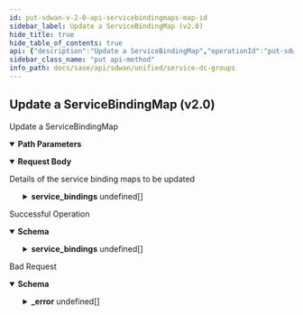 ```yaml
---
id: put-sdwan-v-2-0-api-servicebindingmaps-map-id
sidebar_label: Update a ServiceBindingMap (v2.0)
hide_title: true
hide_table_of_contents: true
api: {"description":"Update a ServiceBindingMap","operationId":"put-sdwan-v2.0-api-servicebindingmaps-map_id","parameters":[{"description":"ServiceBindingMap Id","in":"path","name":"map_id","required":true,"schema":{"description":"Map Id","type":"string"}}],"requestBody":{"content":{"application/json":{"schema":{"properties":{"description":{"description":"Description: Size(max = 256, error = DESCRIPTION_SIZE_EXCEEDED: Description size exceeded., min = 0) Valid ","type":"string"},"id":{"description":"Id","type":"string"},"name":{"description":"Name: Required(error = SERVICEBINDINGMAP_NAME_REQD: Service binding map name required.) Size(max = 128, error = SERVICEBINDING_NAME_EXCEEDS_LIMIT: Service binding name exceeds limit., min = 0) Valid ","type":"string"},"service_bindings":{"description":"Service Bindings: NotNull(error = SERVICEBINDINGMAP_CONFIG_SERVICE_BINDINGS_NULL: Service bindings cannot be null.) Valid ","items":{"properties":{"service_endpoint_ids":{"description":"Service Endpoint Ids","items":{"description":"Service Endpoint Ids","type":"string"},"type":"array"},"service_label_id":{"description":"Service Label Id","type":"string"}}},"type":"array"},"tags":{"description":"Tags: ListString(allowDuplicate = false, allowEmpty = true, allowNull = true, length = 128, listMaxSize = 10, error = INVALID_TAG: Maximum 10 Unique tags of length 1024 each are allowed, noTrim = false, regex = [^,\\\\s]+, required = false) ","items":{"description":"Tags","type":"string"},"type":"array"}},"required":["service_bindings","name"]}}},"description":"Details of the service binding maps to be updated"},"responses":{"200":{"content":{"application/json":{"schema":{"properties":{"description":{"description":"Description: Size(max = 256, error = DESCRIPTION_SIZE_EXCEEDED: Description size exceeded., min = 0) Valid ","type":"string"},"id":{"description":"Id","type":"string"},"name":{"description":"Name: Required(error = SERVICEBINDINGMAP_NAME_REQD: Service binding map name required.) Size(max = 128, error = SERVICEBINDING_NAME_EXCEEDS_LIMIT: Service binding name exceeds limit., min = 0) Valid ","type":"string"},"service_bindings":{"description":"Service Bindings: NotNull(error = SERVICEBINDINGMAP_CONFIG_SERVICE_BINDINGS_NULL: Service bindings cannot be null.) Valid ","items":{"properties":{"service_endpoint_ids":{"description":"Service Endpoint Ids","items":{"description":"Service Endpoint Ids","type":"string"},"type":"array"},"service_label_id":{"description":"Service Label Id","type":"string"}}},"type":"array"},"tags":{"description":"Tags: ListString(allowDuplicate = false, allowEmpty = true, allowNull = true, length = 128, listMaxSize = 10, error = INVALID_TAG: Maximum 10 Unique tags of length 1024 each are allowed, noTrim = false, regex = [^,\\\\s]+, required = false) ","items":{"description":"Tags","type":"string"},"type":"array"}},"required":["service_bindings","name"]}}},"description":"Successful Operation"},"400":{"content":{"application/json":{"example":{"value":{"_error":[{"code":"INVALID_JSON"},{"code":"SERVICEBINDINGMAP_NAME_REQD"},{"code":"DESCRIPTION_SIZE_EXCEEDED"},{"code":"SERVICEBINDING_NAME_EXCEEDS_LIMIT"},{"code":"INVALID_JSON_EXTRA_ATTRIBUTE"},{"code":"SERVICEBINDINGMAP_CONFIG_INVALID_SERVICELABEL"},{"code":"SERVICEBINDINGMAP_CONFIG_INVALID_SERVICEENDPOINT"},{"code":"SERVICEBINDINGMAP_CONFIG_SASELABEL_TOO_MANY_SERVICEENDPOINTS"}]}},"schema":{"properties":{"_error":{"items":{"properties":{"code":{"type":"string"},"message":{"type":"string"}}},"type":"array"}}}}},"description":"Bad Request"}},"tags":["Service & DC Groups"],"method":"put","path":"/sdwan/v2.0/api/servicebindingmaps/{map_id}","jsonRequestBodyExample":{"description":"string","id":"string","name":"string","service_bindings":[{"service_endpoint_ids":["string"],"service_label_id":"string"}],"tags":["string"]},"info":{"contact":{},"description":"List of APIs used to manage the DC groups, service endpoints and service mappings. It is used to classify sites (Data Centers) into DC groups and external service groups.","title":"Service & DC Groups","version":"Latest"},"postman":{"name":"Update a ServiceBindingMap (v2.0)","description":{"content":"Update a ServiceBindingMap","type":"text/plain"},"url":{"path":["sdwan","v2.0","api","servicebindingmaps",":map_id"],"host":["{{baseUrl}}"],"query":[],"variable":[{"disabled":false,"description":{"content":"(Required) ServiceBindingMap Id","type":"text/plain"},"type":"any","value":"","key":"map_id"}]},"header":[{"key":"Content-Type","value":"application/json"},{"key":"Accept","value":"application/json"}],"method":"PUT","body":{"mode":"raw","raw":"\"\"","options":{"raw":{"language":"json"}}}}}
sidebar_class_name: "put api-method"
info_path: docs/sase/api/sdwan/unified/service-dc-groups
---
```



## Update a ServiceBindingMap (v2.0)



Update a ServiceBindingMap

<details style={{"marginBottom":"1rem"}} data-collapsed={false} open={true}><summary style={{}}><strong>Path Parameters</strong></summary><div><ul><ParamsItem className={"paramsItem"} param={{"description":"ServiceBindingMap Id","in":"path","name":"map_id","required":true,"schema":{"description":"Map Id","type":"string"}}}></ParamsItem></ul></div></details><MimeTabs><TabItem label={"application/json"} value={"application/json-schema"}><details style={{}} data-collapsed={false} open={true}><summary style={{"textAlign":"left"}}><strong>Request Body</strong></summary><div style={{"textAlign":"left","marginLeft":"1rem"}}><div style={{"marginTop":"1rem","marginBottom":"1rem"}}>

Details of the service binding maps to be updated

</div></div><ul style={{"marginLeft":"1rem"}}><SchemaItem collapsible={false} name={"description"} required={false} schemaDescription={"Description: Size(max = 256, error = DESCRIPTION_SIZE_EXCEEDED: Description size exceeded., min = 0) Valid "} schemaName={"string"} qualifierMessage={undefined} defaultValue={undefined}></SchemaItem><SchemaItem collapsible={false} name={"id"} required={false} schemaDescription={"Id"} schemaName={"string"} qualifierMessage={undefined} defaultValue={undefined}></SchemaItem><SchemaItem collapsible={false} name={"name"} required={true} schemaDescription={"Name: Required(error = SERVICEBINDINGMAP_NAME_REQD: Service binding map name required.) Size(max = 128, error = SERVICEBINDING_NAME_EXCEEDS_LIMIT: Service binding name exceeds limit., min = 0) Valid "} schemaName={"string"} qualifierMessage={undefined} defaultValue={undefined}></SchemaItem><SchemaItem collapsible={true} className={"schemaItem"}><details style={{}}><summary style={{}}><strong>service_bindings</strong><span style={{"opacity":"0.6"}}> undefined[]</span></summary><div style={{"marginLeft":"1rem"}}><div style={{"marginTop":".5rem","marginBottom":".5rem"}}>

Service Bindings: NotNull(error = SERVICEBINDINGMAP_CONFIG_SERVICE_BINDINGS_NULL: Service bindings cannot be null.) Valid 

</div><SchemaItem collapsible={false} name={"service_endpoint_ids"} required={false} schemaDescription={"Service Endpoint Ids"} schemaName={"string[]"} qualifierMessage={undefined} defaultValue={undefined}></SchemaItem><SchemaItem collapsible={false} name={"service_label_id"} required={false} schemaDescription={"Service Label Id"} schemaName={"string"} qualifierMessage={undefined} defaultValue={undefined}></SchemaItem></div></details></SchemaItem><SchemaItem collapsible={false} name={"tags"} required={false} schemaDescription={"Tags: ListString(allowDuplicate = false, allowEmpty = true, allowNull = true, length = 128, listMaxSize = 10, error = INVALID_TAG: Maximum 10 Unique tags of length 1024 each are allowed, noTrim = false, regex = [^,\\\\s]+, required = false) "} schemaName={"string[]"} qualifierMessage={undefined} defaultValue={undefined}></SchemaItem></ul></details></TabItem></MimeTabs><div><ApiTabs><TabItem label={"200"} value={"200"}><div>

Successful Operation

</div><div><MimeTabs groupId={"mime-type"}><TabItem label={"application/json"} value={"application/json"}><SchemaTabs groupId={"schema-tabs"}><TabItem label={"Schema"} value={"Schema"}><details style={{}} data-collapsed={false} open={true}><summary style={{"textAlign":"left"}}><strong>Schema</strong></summary><div style={{"textAlign":"left","marginLeft":"1rem"}}></div><ul style={{"marginLeft":"1rem"}}><SchemaItem collapsible={false} name={"description"} required={false} schemaDescription={"Description: Size(max = 256, error = DESCRIPTION_SIZE_EXCEEDED: Description size exceeded., min = 0) Valid "} schemaName={"string"} qualifierMessage={undefined} defaultValue={undefined}></SchemaItem><SchemaItem collapsible={false} name={"id"} required={false} schemaDescription={"Id"} schemaName={"string"} qualifierMessage={undefined} defaultValue={undefined}></SchemaItem><SchemaItem collapsible={false} name={"name"} required={false} schemaDescription={"Name: Required(error = SERVICEBINDINGMAP_NAME_REQD: Service binding map name required.) Size(max = 128, error = SERVICEBINDING_NAME_EXCEEDS_LIMIT: Service binding name exceeds limit., min = 0) Valid "} schemaName={"string"} qualifierMessage={undefined} defaultValue={undefined}></SchemaItem><SchemaItem collapsible={true} className={"schemaItem"}><details style={{}}><summary style={{}}><strong>service_bindings</strong><span style={{"opacity":"0.6"}}> undefined[]</span></summary><div style={{"marginLeft":"1rem"}}><div style={{"marginTop":".5rem","marginBottom":".5rem"}}>

Service Bindings: NotNull(error = SERVICEBINDINGMAP_CONFIG_SERVICE_BINDINGS_NULL: Service bindings cannot be null.) Valid 

</div><SchemaItem collapsible={false} name={"service_endpoint_ids"} required={false} schemaDescription={"Service Endpoint Ids"} schemaName={"string[]"} qualifierMessage={undefined} defaultValue={undefined}></SchemaItem><SchemaItem collapsible={false} name={"service_label_id"} required={false} schemaDescription={"Service Label Id"} schemaName={"string"} qualifierMessage={undefined} defaultValue={undefined}></SchemaItem></div></details></SchemaItem><SchemaItem collapsible={false} name={"tags"} required={false} schemaDescription={"Tags: ListString(allowDuplicate = false, allowEmpty = true, allowNull = true, length = 128, listMaxSize = 10, error = INVALID_TAG: Maximum 10 Unique tags of length 1024 each are allowed, noTrim = false, regex = [^,\\\\s]+, required = false) "} schemaName={"string[]"} qualifierMessage={undefined} defaultValue={undefined}></SchemaItem></ul></details></TabItem></SchemaTabs></TabItem></MimeTabs></div></TabItem><TabItem label={"400"} value={"400"}><div>

Bad Request

</div><div><MimeTabs groupId={"mime-type"}><TabItem label={"application/json"} value={"application/json"}><SchemaTabs groupId={"schema-tabs"}><TabItem label={"Schema"} value={"Schema"}><details style={{}} data-collapsed={false} open={true}><summary style={{"textAlign":"left"}}><strong>Schema</strong></summary><div style={{"textAlign":"left","marginLeft":"1rem"}}></div><ul style={{"marginLeft":"1rem"}}><SchemaItem collapsible={true} className={"schemaItem"}><details style={{}}><summary style={{}}><strong>_error</strong><span style={{"opacity":"0.6"}}> undefined[]</span></summary><div style={{"marginLeft":"1rem"}}><SchemaItem collapsible={false} name={"code"} required={false} schemaDescription={undefined} schemaName={"string"} qualifierMessage={undefined} defaultValue={undefined}></SchemaItem><SchemaItem collapsible={false} name={"message"} required={false} schemaDescription={undefined} schemaName={"string"} qualifierMessage={undefined} defaultValue={undefined}></SchemaItem></div></details></SchemaItem></ul></details></TabItem><TabItem label={"Example"} value={"Example"}><ResponseSamples responseExample={"{\n  \"value\": {\n    \"_error\": [\n      {\n        \"code\": \"INVALID_JSON\"\n      },\n      {\n        \"code\": \"SERVICEBINDINGMAP_NAME_REQD\"\n      },\n      {\n        \"code\": \"DESCRIPTION_SIZE_EXCEEDED\"\n      },\n      {\n        \"code\": \"SERVICEBINDING_NAME_EXCEEDS_LIMIT\"\n      },\n      {\n        \"code\": \"INVALID_JSON_EXTRA_ATTRIBUTE\"\n      },\n      {\n        \"code\": \"SERVICEBINDINGMAP_CONFIG_INVALID_SERVICELABEL\"\n      },\n      {\n        \"code\": \"SERVICEBINDINGMAP_CONFIG_INVALID_SERVICEENDPOINT\"\n      },\n      {\n        \"code\": \"SERVICEBINDINGMAP_CONFIG_SASELABEL_TOO_MANY_SERVICEENDPOINTS\"\n      }\n    ]\n  }\n}"}></ResponseSamples></TabItem></SchemaTabs></TabItem></MimeTabs></div></TabItem></ApiTabs></div>
      